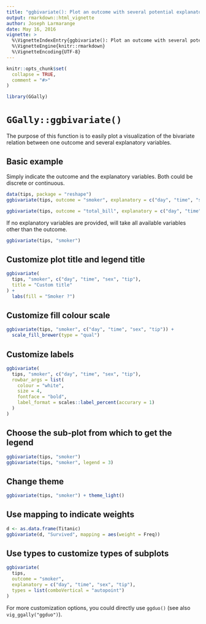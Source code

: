 ```yaml
---
title: "ggbivariate(): Plot an outcome with several potential explanatory variables"
output: rmarkdown::html_vignette
author: Joseph Larmarange
date: May 16, 2016
vignette: >
  %\VignetteIndexEntry{ggbivariate(): Plot an outcome with several potential explanatory variables}
  %\VignetteEngine{knitr::rmarkdown}
  %\VignetteEncoding{UTF-8}
---
```


```r
knitr::opts_chunk$set(
  collapse = TRUE,
  comment = "#>"
)
```

```r
library(GGally)
```


# `GGally::ggbivariate()`

The purpose of this function is to easily plot a visualization of the bivariate relation between one outcome and several explanatory variables.

## Basic example

Simply indicate the outcome and the explanatory variables. Both could be discrete or continuous.

```r
data(tips, package = "reshape")
ggbivariate(tips, outcome = "smoker", explanatory = c("day", "time", "sex", "tip"))
```

```r
ggbivariate(tips, outcome = "total_bill", explanatory = c("day", "time", "sex", "tip"))
```

If no explanatory variables are provided, will take all available variables other than the outcome.

```r
ggbivariate(tips, "smoker")
```


## Customize plot title and legend title

```r
ggbivariate(
  tips, "smoker", c("day", "time", "sex", "tip"),
  title = "Custom title"
) +
  labs(fill = "Smoker ?")
```

## Customize fill colour scale

```r
ggbivariate(tips, "smoker", c("day", "time", "sex", "tip")) +
  scale_fill_brewer(type = "qual")
```

## Customize labels

```r
ggbivariate(
  tips, "smoker", c("day", "time", "sex", "tip"),
  rowbar_args = list(
    colour = "white",
    size = 4,
    fontface = "bold",
    label_format = scales::label_percent(accurary = 1)
  )
)
```

## Choose the sub-plot from which to get the legend

```r
ggbivariate(tips, "smoker")
ggbivariate(tips, "smoker", legend = 3)
```

## Change theme

```r
ggbivariate(tips, "smoker") + theme_light()
```

## Use mapping to indicate weights

```r
d <- as.data.frame(Titanic)
ggbivariate(d, "Survived", mapping = aes(weight = Freq))
```

## Use types to customize types of subplots

```r
ggbivariate(
  tips,
  outcome = "smoker",
  explanatory = c("day", "time", "sex", "tip"),
  types = list(comboVertical = "autopoint")
)
```

For more customization options, you could directly use `ggduo()` (see also `vig_ggally("ggduo")`).

